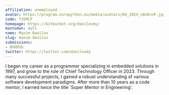 ```yaml
---
affiliation: unemployed
avatar: https://program.europython.eu/media/avatars/04_2024_n0zKcnP.jpg
code: TJSMCP
homepage: https://bitbucket.org/danilovmy/
mastodon: null
name: Maxim Danilov
slug: maxim-danilov
submissions:
- BUH9SD
twitter: https://twitter.com/danilovmy
---
```


I began my career as a programmer specializing in embedded solutions in 1997, and grow to the role of Chief Technology Officer in 2023. Through many successful projects, I gained a robust understanding of various software development paradigms. After more than 10 years as a code mentor, I earned twice the title 'Super Mentor in Engineering'.
